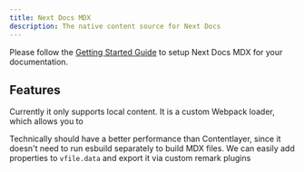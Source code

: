 ```yaml
---
title: Next Docs MDX
description: The native content source for Next Docs
---
```


Please follow the [Getting Started Guide](/docs/mdx) to setup Next Docs MDX for
your documentation.

## Features

Currently it only supports local content. It is a custom Webpack loader, which allows you to

Technically should have a better performance than Contentlayer, since it doesn't
need to run esbuild separately to build MDX files. We can easily add properties
to `vfile.data` and export it via custom remark plugins
